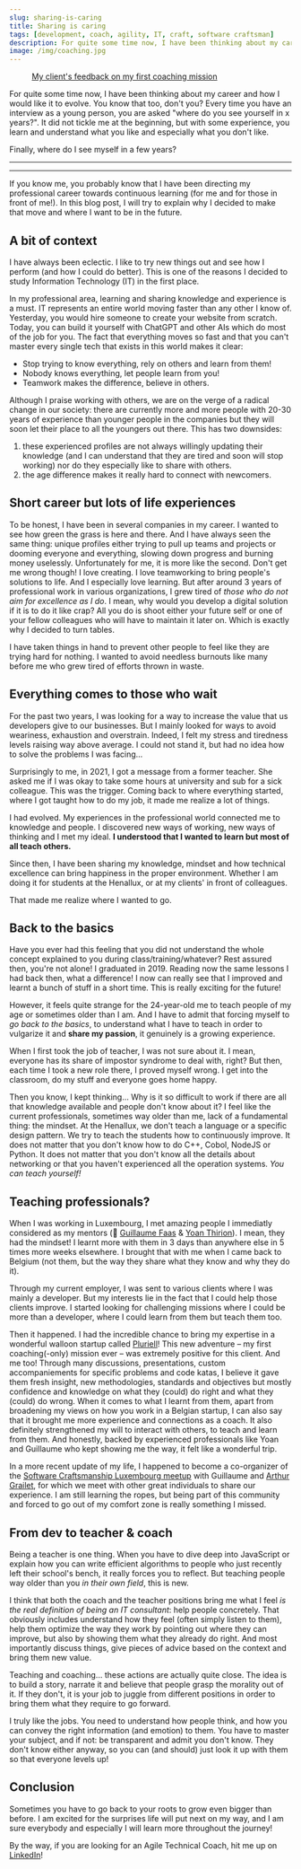 ```yaml
---
slug: sharing-is-caring
title: Sharing is caring
tags: [development, coach, agility, IT, craft, software craftsman]
description: For quite some time now, I have been thinking about my career and how I would like it to evolve. You know that too, don't you? Every time you have an interview as a young person, you are asked "where do you see yourself in x years?". It did not tickle me at the beginning, but with some experience...
image: /img/coaching.jpg
---
```



<a href='/blog/sharing-is-caring'>
    <Figure
        data={{
            src: '/img/coaching.jpg',
            alt: 'Example Mapping used to get feedback on my coaching session',
            type: 'image'
        }}
    >
        My client's feedback on my first coaching mission
    </Figure>
</a>

For quite some time now, I have been thinking about my career and how I would like it to evolve.
You know that too, don't you? Every time you have an interview as a young person, you are asked "where do you see yourself in x years?".
It did not tickle me at the beginning, but with some experience, you learn and understand what you like and especially what you don't like.

Finally, where do I see myself in a few years?

<!--truncate-->

<SEO
    uri='blog/sharing-is-caring'
    image='img/coaching.jpg'
    type='article'
/>

---

<Reminder />

---

If you know me, you probably know that I have been directing my professional career towards continuous learning (for me and for those in front of me!).
In this blog post, I will try to explain why I decided to make that move and where I want to be in the future.

## A bit of context

I have always been eclectic. I like to try new things out and see how I perform (and how I could do better).
This is one of the reasons I decided to study Information Technology (IT) in the first place.

In my professional area, learning and sharing knowledge and experience is a must.
IT represents an entire world moving faster than any other I know of.
Yesterday, you would hire someone to create your website from scratch.
Today, you can build it yourself with ChatGPT and other AIs which do most of the job for you.
The fact that everything moves so fast and that you can't master every single tech that exists in this world makes it clear:
- Stop trying to know everything, rely on others and learn from them!
- Nobody knows everything, let people learn from you!
- Teamwork makes the difference, believe in others.

Although I praise working with others, we are on the verge of a radical change in our society: there are currently more and more people
with 20-30 years of experience than younger people in the companies but they will soon let their place to all the youngers out there.
This has two downsides:
1. these experienced profiles are not always willingly updating their knowledge (and I can understand that they are tired and soon will stop working)
nor do they especially like to share with others.
2. the age difference makes it really hard to connect with newcomers.

## Short career but lots of life experiences

To be honest, I have been in several companies in my career. I wanted to see how green the grass is here and there.
And I have always seen the same thing: unique profiles either trying to pull up teams and projects
or dooming everyone and everything, slowing down progress and burning money uselessly. Unfortunately for me, it is more like the second.
Don't get me wrong though! I love creating. I love teamworking to bring people's solutions to life. And I especially love learning.
But after around 3 years of professional work in various organizations, I grew tired of _those who do not aim for excellence as I do_.
I mean, why would you develop a digital solution if it is to do it like crap? All you do is shoot either your future self
or one of your fellow colleagues who will have to maintain it later on. Which is exactly why I decided to turn tables.

I have taken things in hand to prevent other people to feel like they are trying hard for nothing.
I wanted to avoid needless burnouts like many before me who grew tired of efforts thrown in waste.

## Everything comes to those who wait

For the past two years, I was looking for a way to increase the value that us developers give to our businesses. But I mainly looked
for ways to avoid weariness, exhaustion and overstrain.
Indeed, I felt my stress and tiredness levels raising way above average. I could not stand it, but had no idea how to solve the problems
I was facing...

Surprisingly to me, in 2021, I got a message from a former teacher.
She asked me if I was okay to take some hours at university and sub for a sick colleague.
This was the trigger. Coming back to where everything started, where I got taught how to do my job, it made me realize a lot of things.

I had evolved. My experiences in the professional world connected me to knowledge and people. I discovered new ways of working, new ways of
thinking and I met my ideal. **I understood that I wanted to learn but most of all teach others.**

Since then, I have been sharing my knowledge, mindset and how technical excellence can bring happiness in the proper environment.
Whether I am doing it for students at the Henallux, or at my clients' in front of colleagues.

That made me realize where I wanted to go.

## Back to the basics

Have you ever had this feeling that you did not understand the whole concept explained to you during class/training/whatever?
Rest assured then, you're not alone! I graduated in 2019. Reading now the same lessons I had back then, what a difference!
I now can really see that I improved and learnt a bunch of stuff in a short time.
This is really exciting for the future!

However, it feels quite strange for the 24-year-old me to teach people of my age or sometimes older than I am.
And I have to admit that forcing myself to _go back to the basics_, to understand what I have to teach in order to vulgarize it
and **share my passion**, it genuinely is a growing experience.

When I first took the job of teacher, I was not sure about it. I mean, everyone has its share of impostor syndrome to deal with, right?
But then, each time I took a new role there, I proved myself wrong. I get into the classroom, do my stuff and everyone goes home happy.

Then you know, I kept thinking... Why is it so difficult to work if there are all that knowledge available and people don't know about it?
I feel like the current professionals, sometimes way older than me, lack of a fundamental thing: the mindset.
At the Henallux, we don't teach a language or a specific design pattern. We try to teach the students how to continuously improve. It does not
matter that you don't know how to do C++, Cobol, NodeJS or Python. It does not matter that you don't know all the details about networking
or that you haven't experienced all the operation systems. _You can teach yourself!_

## Teaching professionals?

When I was working in Luxembourg, I met amazing people I immediatly considered as my mentors (👋 [Guillaume Faas](https://www.linkedin.com/in/guillaumefaas/) & [Yoan Thirion](https://www.linkedin.com/in/yoanthirion/)).
I mean, they had the mindset! I learnt more with them in 3 days than anywhere else in 5 times more weeks elsewhere.
I brought that with me when I came back to Belgium (not them, but the way they share what they know and why they do it).

Through my current employer, I was sent to various clients where I was mainly a developer.
But my interests lie in the fact that I could help those clients improve.
I started looking for challenging missions where I could be more than a developer, where I could learn from them but teach them too.

Then it happened. I had the incredible chance to bring my expertise in a wonderful walloon startup called [Pluriell](https://pluriell.app/)!
This new adventure – my first coaching(-only) mission ever – was extremely positive for this client. And me too!
Through many discussions, presentations, custom accompaniements for specific problems and code katas, I believe it gave them fresh insight,
new methodologies, standards and objectives but mostly confidence and knowledge on what they (could) do right and what they (could) do wrong.
When it comes to what I learnt from them, apart from broadening my views on how you work in a Belgian startup, I can also say that it brought
me more experience and connections as a coach. It also definitely strengthened my will to interact with others, to teach and learn from them.
And honestly, backed by experienced professionals like Yoan and Guillaume who kept showing me the way, it felt like a wonderful trip.

In a more recent update of my life, I happened to become a co-organizer of the [Software Craftsmanship Luxembourg meetup](https://www.meetup.com/software-craft-luxembourg/)
with Guillaume and [Arthur Grailet](https://www.linkedin.com/in/arthur-grailet-a647a1189/), for which we meet with other great individuals to share our experience.
I am still learning the ropes, but being part of this community and forced to go out of my comfort zone is really something I missed.

## From dev to teacher & coach

Being a teacher is one thing. When you have to dive deep into JavaScript or explain how you can write efficient algorithms to people
who just recently left their school's bench, it really forces you to reflect.
But teaching people way older than you _in their own field_, this is new.

I think that both the coach and the teacher positions bring me what I feel _is the real definition of being an IT consultant_: help people concretely.
That obviously includes understand how they feel (often simply listen to them), help them optimize the way they work by pointing out where they can improve,
but also by showing them what they already do right.
And most importantly discuss things, give pieces of advice based on the context and bring them new value.

Teaching and coaching... these actions are actually quite close.
The idea is to build a story, narrate it and believe that people grasp the morality out of it.
If they don't, it is your job to juggle from different positions in order to bring them what they require to go forward.

I truly like the jobs. You need to understand how people think, and how you can convey the right information (and emotion) to them.
You have to master your subject, and if not: be transparent and admit you don't know.
They don't know either anyway, so you can (and should) just look it up with them so that everyone levels up!

## Conclusion

Sometimes you have to go back to your roots to grow even bigger than before.
I am excited for the surprises life will put next on my way, and I am sure everybody and especially I
will learn more throughout the journey!

By the way, if you are looking for an Agile Technical Coach, hit me up on [LinkedIn](https://linkedin.com/in/tinael-devresse)!

<Newsletter url={MAILCHIMP_URL} />
